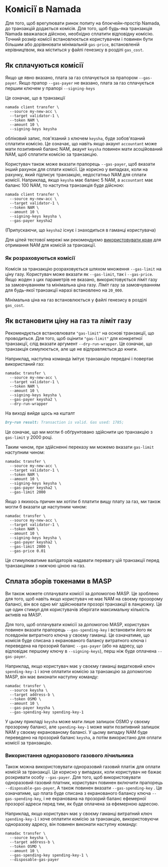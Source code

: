 # Комісії в Namada

Для того, щоб врегулювати ринок попиту на блокчейн-простір Namada, до транзакцій додається комісія. Для того, щоб будь-яка транзакція Namada вважалася дійсною, необхідно сплатити відповідну комісію. Точний розмір комісії встановлюється користувачем і повинен бути більшим або дорівнювати мінімальній `gas-price`, встановленій керівництвом, яка міститься у файлі генезису в розділі `gas_cost`.

## Як сплачуються комісії
Якщо це явно вказано, плата за газ сплачується за прапором `--gas-payer`. Якщо прапор `--gas-payer` не вказано, плата за газ сплачується першим ключем у прапорі `--signing-keys`

Це означає, що в транзакції 
```shell copy
namada client transfer \
  --source my-new-acc \
  --target validator-1 \
  --token NAM \
  --amount 10 \
  --signing-keys keysha
```

обліковий запис, пов'язаний з ключем `keysha`, буде зобов'язаний сплатити комісію. Це означає, що навіть якщо акаунт `accountant` може мати позитивний баланс NAM, акаунт `keysha` повинен мати асоційований NAM, щоб сплатити комісію за транзакцію.

Користувач також може вказати прапорець `--gas-payer`, щоб вказати інший рахунок для сплати комісії. Це корисно у випадках, коли на рахунку, який підписує транзакцію, недостатньо NAM для сплати комісії. Наприклад, якщо `keysha` має баланс 5 NAM, а `accountant` має баланс 100 NAM, то наступна транзакція буде дійсною:

```shell copy
namada client transfer \
  --source my-new-acc \
  --target validator-1 \
  --token NAM \
  --amount 10 \
  --signing-keys keysha \
  --gas-payer keysha2
  ```

(Припускаючи, що `keysha2` існує і знаходиться в гаманці користувача)

Для цілей тестової мережі ми рекомендуємо [використовувати кран](../networks/testnets/pow.mdx) для отримання NAM для комісій за транзакції.

### Як розраховуються комісії
Комісія за транзакцію розраховується шляхом множення `--gas-limit` на ціну газу.
Користувач може вказати як `--gas-limit`, так і `--gas-price`. Якщо жоден з цих параметрів не вказано, використовується ліміт газу за замовчуванням та мінімальна ціна газу. Ліміт газу за замовчуванням для будь-якої транзакції наразі встановлено на `20_000`.

Мінімальна ціна на газ встановлюється у файлі генезису в розділі `gas_cost`.

## Як встановити ціну на газ та ліміт газу

Рекомендується встановлювати `"gas-limit"` на основі транзакції, що проводиться. Для того, щоб оцінити `"gas-limit"` для конкретної транзакції, слід вказати аргумент `--dry-run-wrapper`. Це означає, що транзакція симулюється, але ще не відправляється до книги. 

Наприклад, наступна команда імітує транзакцію передачі і повертає використаний газ:

```shell copy
namadac transfer \
  --source my-new-acc \
  --target validator-1 \
  --token NAM \
  --amount 10 \
  --signing-keys keysha \
  --gas-payer keysha2 \
  --dry-run-wrapper
```

На виході вийде щось на кшталт 

```md
Dry-run result: Transaction is valid. Gas used: 1785;
```
Це означає, що ми могли б обґрунтовано здійснити цю транзакцію з `gas-limit` у 2000 році.

Таким чином, при здійсненні переказу ми можемо вказати `gas-limit` наступним чином:

```shell copy
namadac transfer \
  --source my-new-acc \
  --target validator-1 \
  --token NAM \
  --amount 10 \
  --signing-keys keysha \
  --gas-payer keysha2 \
  --gas-limit 2000
```

Якщо з якихось причин ми хотіли б платити вищу плату за газ, ми також могли б вказати це наступним чином:

```shell copy
namadac transfer \
  --source my-new-acc \
  --target validator-1 \
  --token NAM \
  --amount 10 \
  --signing-keys keysha \
  --gas-payer keysha2 \
  --gas-limit 2000 \
  --gas-price 0.01
```
Це стимулюватиме валідаторів надавати перевагу цій транзакції перед транзакціями з нижчою ціною на газ.


## Сплата зборів токенами в MASP

Ви також можете сплачувати комісії за допомогою MASP. Це зроблено для того, щоб навіть якщо користувач не має NAM на своєму прозорому балансі, він все одно міг здійснювати прозорі транзакції в ланцюжку. Це ще один стимул для користувачів зберігати максимальну кількість активів на MASP.

Для того, щоб оплачувати комісії за допомогою MASP, користувач повинен вказати прапорець `--gas-spending-key` і встановити його як псевдонім витратного ключа у своєму гаманці. Це означатиме, що комісія буде списана з екранованого балансу витратного ключа і переведена на прозорий баланс `--gas-payer` (або на адресу, що відповідає першому ключу в `--signing-keys`), перш ніж буде оплачена `--gas-payer`.

Наприклад, якщо користувач має у своєму гаманці видатковий ключ `spending-key-1` і хоче оплатити комісію за транзакцію за допомогою MASP, він має виконати наступну команду:

```shell copy 
namadac transfer \
  --source keysha \
  --target address-b \
  --token OSMO \
  --amount 10 \
  --gas-payer keysha \
  --gas-spending-key spending-key-1
```

У цьому прикладі `keysha` може мати лише залишок OSMO у своєму прозорому балансі, але `spending-key-1` може мати позитивний залишок NAM у своєму екранованому балансі. У цьому випадку NAM буде переведено на прозорий баланс `keysha`, а потім використано для оплати комісії за транзакцію.

### Використання одноразового газового лічильника

Також можна використовувати одноразовий газовий платіж для оплати комісій за транзакції. Це корисно у випадках, коли користувач не бажає розкривати особу `--gas-payer`. Для того, щоб використовувати одноразовий газовий платник, користувач повинен включити прапорець `--disposable-gas-payer`, А також повинен вказати `--gas-spending-key` . Це означатиме, що плата буде списана з екранованого балансу ключа `--gas-spending-key`, і не екранована на прозорий баланс ефемерної прозорої адреси перед тим, як буде оплачена за ефемерною адресою.

Наприклад, якщо користувач має у своєму гаманці витратний ключ `spending-key-1` і хоче оплатити комісію за транзакцію, використовуючи одноразову адресу, він повинен виконати наступну команду:

```shell copy
namadac transfer \
  --source keysha \
  --target address-b \
  --token OSMO \
  --amount 10 \
  --gas-spending-key spending-key-1 \
  --disposable-gas-payer
```

